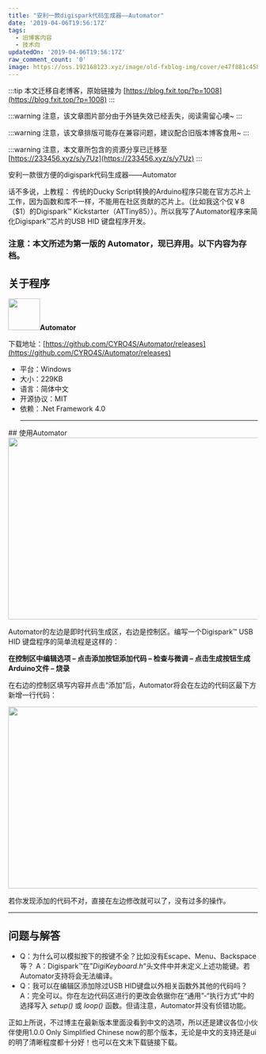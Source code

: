 ```yaml
---
title: "安利一款digispark代码生成器——Automator"
date: '2019-04-06T19:56:17Z'
tags:
  - 旧博客内容
  - 技术向
updatedOn: '2019-04-06T19:56:17Z'
raw_comment_count: '0'
image: https://oss.192168123.xyz/image/old-fxblog-img/cover/e47f881c4588cc5c0b151a3b5dc2f817.png
---
```


:::tip
本文迁移自老博客，原始链接为 [https://blog.fxit.top/?p=1008](https://blog.fxit.top/?p=1008)
:::

:::warning
注意，该文章图片部分由于外链失效已经丢失，阅读需留心噢~
:::

:::warning
注意，该文章排版可能存在兼容问题，建议配合旧版本博客食用~
:::

:::warning
注意，本文章所包含的资源分享已迁移至 [https://233456.xyz/s/y7Uz](https://233456.xyz/s/y7Uz)
:::

安利一款很方便的digispark代码生成器——Automator

话不多说，上教程：
传统的Ducky Script转换的Arduino程序只能在官方芯片上工作，因为函数和库不一样，不能用在社区贡献的芯片上。（比如我这个仅￥8（$1）的Digispark™ Kickstarter（ATTiny85））。所以我写了Automator程序来简化Digispark™芯片的USB HID 键盘程序开发。<span id="more-1222"></span>
### 注意：本文所述为第一版的 Automator，现已弃用。以下内容为存档。
## 关于程序
[<img alt="" height="64" src="https://oss.192168123.xyz/image/error_img.png?https://ralf.ren/wp-content/uploads/2017/03/64.png" width="64"/>](https://ralf.ren/wp-content/uploads/2017/03/64.png)<strong>Automator</strong>

下载地址：[https://github.com/CYRO4S/Automator/releases](https://github.com/CYRO4S/Automator/releases)
<ul>
<li>平台：Windows</li>
<li>大小：229KB</li>
<li>语言：简体中文</li>
<li>开源协议：MIT</li>
<li>依赖：.Net Framework 4.0</li>
<hr/>
</ul>
## 使用Automator
<img alt="" data- height="368" sizes="(max-width: 525px) 100vw, 525px" src="https://oss.192168123.xyz/image/error_img.png?https://ralf.ren/wp-content/uploads/2017/03/1-1024x717.png"  width="525"/>

Automator的左边是即时代码生成区，右边是控制区。编写一个Digispark™ USB HID 键盘程序的简单流程是这样的：

<strong>在控制区中编辑选项 – 点击添加按钮添加代码 – 检查与微调 – 点击生成按钮生成Arduino文件 – 烧录</strong>

在右边的控制区填写内容并点击“添加”后，Automator将会在左边的代码区最下方新增一行代码：

<img alt="" data- height="368" sizes="(max-width: 525px) 100vw, 525px" src="https://oss.192168123.xyz/image/error_img.png?https://ralf.ren/wp-content/uploads/2017/03/3-1024x717.png"  width="525"/>

若你发现添加的代码不对，直接在左边修改就可以了，没有过多的操作。

<hr/>

## 问题与解答
<ul>
<li>Q：为什么可以模拟按下的按键不全？比如没有Escape、Menu、Backspace等？
A：Digispark™在”<em>DigiKeyboard.h</em>“头文件中并未定义上述功能键。若Automator支持将会无法编译。</li>
<li>Q：我可以在编辑区添加除过USB HID键盘以外相关函数外其他的代码吗？
A：完全可以。你在左边代码区进行的更改会依据你在“通用”-“执行方式”中的选择写入 <em>setup()</em> 或<em> loop() </em>函数。但请注意，Automator并没有侦错功能。</li>
</ul>

正如上所说，不过博主在最新版本里面没看到中文的选项，所以还是建议各位小伙伴使用1.0.0 Only Simplified Chinese now的那个版本，无论是中文的支持还是ui的明了清晰程度都十分好！也可以在文末下载链接下载。
